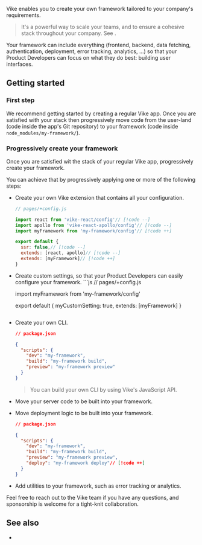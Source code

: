 
Vike enables you to create your own framework tailored to your company's requirements.

> It's a powerful way to scale your teams, and to ensure a cohesive stack throughout your company. See <Link href="/why#build-your-own-framework" />.

Your framework can include everything (frontend, backend, data fetching, authentication, deployment, error tracking, analytics, ...) so that your Product Developers can focus on what they do best: building user interfaces.


## Getting started

### First step

We recommend getting started by creating a regular Vike app. Once you are satisfied with your stack then progressively move code from the user-land (code inside the app's Git repository) to your framework (code inside `node_modules/my-framework/`).

### Progressively create your framework

Once you are satisfied wit the stack of your regular Vike app, progressively create your framework.

You can achieve that by progressively applying one or more of the following steps:
- Create your own Vike extension that contains all your configuration.
  ```js
  // pages/+config.js

  import react from 'vike-react/config'// [!code --]
  import apollo from 'vike-react-apollo/config'// [!code --]
  import myFramework from 'my-framework/config'// [!code ++]

  export default {
    ssr: false,// [!code --]
    extends: [react, apollo]// [!code --]
    extends: [myFramework]// [!code ++]
  }
  ```
- <Link href="/meta">Create custom settings</Link>, so that your Product Developers can easily configure your framework.
  ```js
  // pages/+config.js

  import myFramework from 'my-framework/config'

  export default {
    myCustomSetting: true,
    extends: [myFramework]
  }
  ```
- Create your own CLI.
  ```json
  // package.json

  {
    "scripts": {
      "dev": "my-framework",
      "build": "my-framework build",
      "preview": "my-framework preview"
    }
  }
  ```
  > You can build your own CLI by using <Link href="/api">Vike's JavaScript API</Link>.
- Move your server code to be built into your framework.
- Move deployment logic to be built into your framework.
  ```json
  // package.json

  {
    "scripts": {
      "dev": "my-framework",
      "build": "my-framework build",
      "preview": "my-framework preview",
      "deploy": "my-framework deploy"// [!code ++]
    }
  }
  ```
- Add utilities to your framework, such as error tracking or analytics.

Feel free to reach out to the Vike team if you have any questions, and sponsorship is welcome for a tight-knit collaboration.

## See also

- <Link href="/api" />
